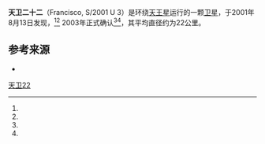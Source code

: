 {{Infobox planet
| name = 天衛二十二
| image = [[File:Uranus_moon_021002_02.jpg|200px]]
| caption = 
| discovery = yes
| discoverer =
  {{plainlist |
* [[马修·霍尔曼|马修·霍尔曼]]
* {{tsl|en|John J. Kavelaars||John J. Kavelaars}}
* {{tsl|en|Dan Milisavljevic||Dan Milisavljevic}}
* {{tsl|en|Brett J. Gladman||Brett J. Gladman}}
  }}
| discovered = 2001年8月13日<ref name="IAUC 8216" /><ref name="usgs" /> （2003年正式确认<ref name="IAUC 8216" /><ref name="moons2003" />）
| mean_orbit_radius = 4,276,000 km{{sfn|Sheppard|Jewitt|Kleyna|2005|p=523|loc=Table 3}}<ref name="JPL" />
| eccentricity = 0.1459<ref name="JPL" />
| period = 266.56 d<!-- Sheppard 2005, p. 523 has 266.6 -->
| inclination = <!--135.14° (to Uranus' equator) <br /> 145.220° (to the local {{tsl|en|Laplace plane||Laplace plane}}) <br />--> 145°（相对于[[黄道|黄道]]）{{sfn|Sheppard|Jewitt|Kleyna|2005|p=523|loc=Table 3}}
| satellite_of = [[天王星|天王星]]
| physical_characteristics = yes
| mean_radius = 11 km ''（估计值）''{{refn|name=Sheppard et al. 2005 radius/albedo}}
| surface_area = ~1,500 km<sup>2</sup> ''（估计值）''
| volume = ~6,000 km<sup>3</sup> ''（估计值）''
| mass = ~7.2{{e|15}} [[千克|kg]] ''（估计值）''
| density = ~1.3 g/cm<sup>3</sup> ''（假定值）''
| surface_grav = ~0.0025 [[加速度|m/s<sup>2</sup>]] ''（估计值）''
| escape_velocity = ~0.0094 km/s ''（估计值）''
| rotation = ?
| axial_tilt = ?
| albedo = 0.04 ''（假定值）''{{refn|name=Sheppard et al. 2005 radius/albedo}}
| single_temperature = ~65 [[开尔文|K]] ''（估计值）''
}}
'''天卫二十二'''（Francisco, S/2001 U 3）是环绕[[天王星|天王星]]运行的一颗[[卫星|卫星]]，于2001年8月13日发现，<ref name="IAUC 8216" /><ref name="usgs" /> 2003年正式确认<ref name="IAUC 8216" /><ref name="moons2003" />，其平均直径约为22公里。

== 参考来源 ==

{{notes}}

{{reflist
| refs =

<ref name="IAUC 8216">{{cite web
| last = Green
| first = Daniel W. E.
| date = 2003-10-07
| title = IAUC 8216: S/2001 U 3
| publisher = IAU Circular
| url = http://www.cbat.eps.harvard.edu/iauc/08200/08216.html
| accessdate = 2011-01-08
| archive-date = 2012-03-13
| archive-url = https://www.webcitation.org/668saKXh1?url=http://www.cbat.eps.harvard.edu/iauc/08200/08216.html
| dead-url = no
}}</ref>

<ref name="usgs">{{cite web
| last = Blue
| first = Jennifer
| date = 2008-10-16
| title = Planet and Satellite Names and Discoverers
| publisher = Working Group for Planetary System Nomenclature (WGPSN)
| url = http://planetarynames.wr.usgs.gov/append7.html#UranianSystem
| accessdate = 2008-12-19
| archive-date = 2009-08-25
| archive-url = https://web.archive.org/web/20090825153846/http://planetarynames.wr.usgs.gov/append7.html#UranianSystem
| dead-url = no
}}</ref>

<ref name="moons2003">{{cite web
 |last        = Sheppard
 |first       = Scott S.
 |title       = New Satellites of Uranus Discovered in 2003
 |publisher   = Institute for Astronomy at the University of Hawaii
 |url         = http://www.ifa.hawaii.edu/~sheppard/satellites/uranus2003.html
 |accessdate  = 2008-12-19
 |deadurl     = yes
 |archiveurl  = https://web.archive.org/web/20090116051648/http://www.ifa.hawaii.edu/~sheppard/satellites/uranus2003.html
 |archivedate = 2009-01-16
}}</ref>

<ref name="Sheppard et al. 2005 radius/albedo">
{{harvnb|Sheppard|Jewitt|Kleyna|2005|p=523|loc=Table 3 ... r<sup>i</sup> (km) ... 11 ... <sup>i</sup> Radius of satellite assuming a geometric albedo of 0.04}}.
</ref>

<ref name="JPL">{{cite web
| author = Jacobson, R.A. (2003) URA067
| date = 2007-06-28
| title = Planetary Satellite Mean Orbital Parameters
| publisher = JPL/NASA
| url = http://ssd.jpl.nasa.gov/?sat_elem#uranus
| accessdate = 2008-01-23
| archive-date = 2020-05-18
| archive-url = https://web.archive.org/web/20200518082657/https://ssd.jpl.nasa.gov/?sat_elem#uranus
| dead-url = no
}}</ref>
}}

* {{Cite journal | last1 = Sheppard | first1 = S. S. | last2 = Jewitt | first2 = D. | last3 = Kleyna | first3 = J. | title = An Ultradeep Survey for Irregular Satellites of Uranus: Limits to Completeness | doi = 10.1086/426329 | journal = The Astronomical Journal | volume = 129 | pages = 518 | year = 2005 | pmid =  | pmc = }}

{{天王星卫星}}


{{衛星小作品}}

[[Category:天王星的卫星|天卫22]]